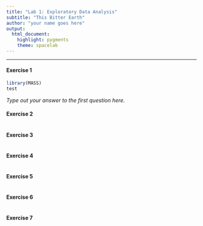 ```yaml
---
title: "Lab 1: Exploratory Data Analysis"
subtitle: "This Bitter Earth"
author: "your name goes here"
output: 
  html_document: 
    highlight: pygments
    theme: spacelab
---
```


* * *

#### Exercise 1

```r
library(MASS)
test
```

*Type out your answer to the first question here.*

#### Exercise 2

```r

```

#### Exercise 3

```r

```


#### Exercise 4

```r

```


#### Exercise 5

```r

```


#### Exercise 6

```r

```


#### Exercise 7

```r

```

